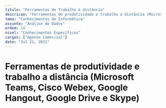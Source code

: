 ```yaml
---
titulo: "Ferramentas de Trabalho à distância"
descricao: "Ferramentas de produtividade e trabalho a distância (Microsoft Teams, Cisco Webex, Google Hangout, Google Drive e Skype)"
tema: "Conhecimentos de Informática"
assunto: "Análise de Dados"
ordem: 14
nivel: "Conhecimentos Específicos"
cargos: ["Agente Comercial"]
date: "Jul 21, 2021"
---
```


# Ferramentas de produtividade e trabalho a distância (Microsoft Teams, Cisco Webex, Google Hangout, Google Drive e Skype)